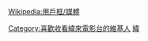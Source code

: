 {{Userbox
  |border-c=black
  |border-s=1
  |id=VL Movie
  |id-c=white
  |id-fc=blue
  |id-s=12
  |info=這個用戶喜歡收看'''[[緯來電影台]]'''。
  |info-c=yellow
  |info-fc=green
  |info-s=9
}}<includeonly>[[Category:喜歡收看緯來電影台的維基人]]</includeonly><noinclude>
[[Category:媒體用戶框模板|緯]]
</noinclude><noinclude>{{Clear}}[[Wikipedia:用戶框/媒體]]</noinclude>